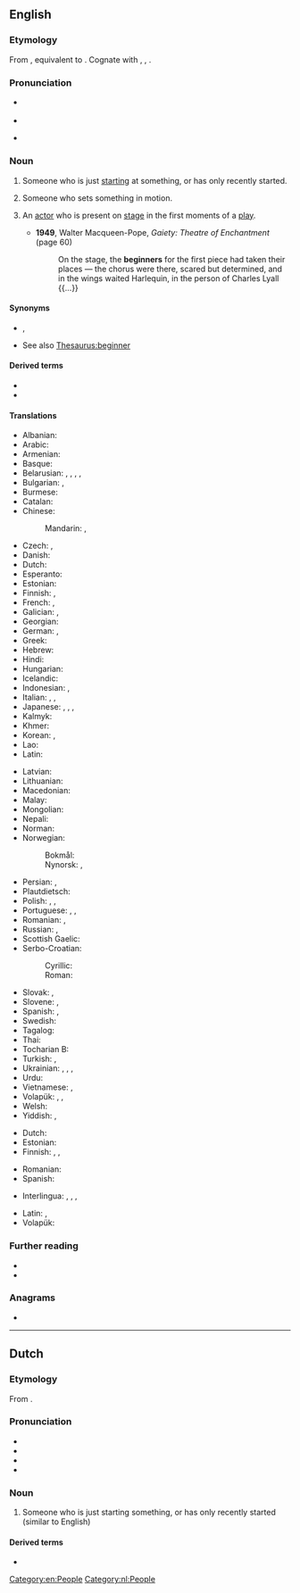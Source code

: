 ==English==

===Etymology===
From {{inh|en|enm|begynner}}, equivalent to {{suf|en|begin|er|id2=agent noun}}. Cognate with {{cog|fy|begjinner|t=beginner}}, {{cog|nl|beginner|t=beginner}}, {{cog|da|nybegynder|t=beginner, novice}}.

===Pronunciation===
* {{a|RP}} {{IPA|en|/bɪˈɡɪnə/}}
* {{audio|en|LL-Q1860 (eng)-Vealhurl-beginner.wav|Audio (RP)}}
* {{a|US}} {{IPA|en|/bəˈɡɪnɚ/}}

===Noun===
{{en-noun}}

# Someone who is just [[start]]ing at something, or has only recently started.
#: {{ux|en|I'm new to learning Japanese: I'm just a '''beginner'''.}}
# Someone who sets something in motion.
#: {{ux|en|The '''beginner''' of the games lit the ceremonial torch.}}
# {{lb|en|theatre}} An [[actor]] who is present on [[stage]] in the first moments of a [[play]].
#* '''1949''', Walter Macqueen-Pope, ‎''Gaiety: Theatre of Enchantment'' (page 60)
#*: On the stage, the '''beginners''' for the first piece had taken their places — the chorus were there, scared but determined, and in the wings waited Harlequin, in the person of Charles Lyall {{...}}

====Synonyms====
* {{sense|recent starter}} {{l|en|amateur}}, {{l|en|newbie}}
* See also [[Thesaurus:beginner]]

====Derived terms====
* {{l|en|beginnerish}}
* {{l|en|beginner's trap}}

====Translations====
{{trans-top|someone who just recently started}}
* Albanian: {{t-needed|sq}}
* Arabic: {{t|ar|مُبْتَدِئ|m}}
* Armenian: {{t+|hy|սկսնակ }}
* Basque: {{t-needed|eu}}
* Belarusian: {{t|be|пачатко́вец|m}}, {{t|be|нава́к|m}}, {{t|be|нава́чка|f}}, {{t|be|навачо́к|m}}, {{t|be|навічо́к|m}}
* Bulgarian: {{t+|bg|начина́ещ|m}}, {{t+|bg|нова́к|m}}
* Burmese: {{t-needed|my}}
* Catalan: {{t+|ca|principiant|m|f}}
* Chinese:
*: Mandarin: {{t+|cmn|初學者}}, {{t+|cmn|初学者|tr=chūxuézhě}}
* Czech: {{t+|cs|začátečník|m}}, {{t|cs|začátečnice|f}}
* Danish: {{t+|da|begynder|c}}
* Dutch: {{t+|nl|beginner|m}}
* Esperanto: {{t+|eo|komencanto}}
* Estonian: {{t|et|algaja}}
* Finnish: {{t+|fi|aloittelija}}, {{t+|fi|vasta-alkaja}}
* French: {{t+|fr|débutant|m}}, {{t+|fr|débutante|f}}
* Galician: {{t+|gl|principiante|m|f}}, {{t|gl|novato|m}}
* Georgian: {{t-needed|ka}}
* German: {{t+|de|Anfänger|m}}, {{t+|de|Anfängerin|f}}
* Greek: {{t+|el|πρωτάρης|m}}
* Hebrew: {{t+|he|מתחיל|m|tr=matkhíl}}
* Hindi: {{t+|hi|नया}}
* Hungarian: {{t+|hu|kezdő}}
* Icelandic: {{t-check|is|byrjandi|m}}
* Indonesian: {{t+|id|pemula}}, {{t+|id|pemula}}
* Italian: {{t+|it|principiante|m|f}}, {{t+|it|novellino|m}}, {{t+|it|neofita|m|f}}
* Japanese: {{t+|ja|初心者|tr=しょしんしゃ, shoshinsha}}, {{t|ja|初学者|tr=しょがくしゃ, shogakusha}}, {{t|ja|ビギナー|tr=biginā}}, {{t|ja|新参|tr=しんざん, shinzan}}
* Kalmyk: {{t|xal|эклгч}}
* Khmer: {{t-needed|km}}
* Korean: {{t+|ko|초심자(初心者)}}, {{t+|ko|초보자}}
* Lao: {{t-needed|lo}}
* Latin: {{t+|la|tīrō|m}}
{{trans-mid}}
* Latvian: {{t-needed|lv}}
* Lithuanian: {{t|lt|naujokas|m}}
* Macedonian: {{t|mk|почетник|m}}
* Malay: {{t-needed|ms}}
* Mongolian: {{t-needed|mn}}
* Nepali: {{t+|ne|नयाँ}}
* Norman: {{t|nrf|c'menchant|m}}
* Norwegian:
*: Bokmål: {{t+|nb|nybegynner|m}}
*: Nynorsk: {{t|nn|nybyrjar|m}}, {{t|nn|nybegynnar|m}}
* Persian: {{t+|fa|مبتدی|tr=mobtadi}}, {{t+|fa|تازه‌کار|tr=tâze-kâr}}
* Plautdietsch: {{t|pdt|Aunfenja|m}}
* Polish: {{t+|pl|początkujący|m|m-p}}, {{t+|pl|nowicjusz|m}}, {{t+|pl|nowicjuszka|f}}
* Portuguese: {{t+|pt|novato|m}}, {{t|pt|iniciante}}, {{t+|pt|principiante}}
* Romanian: {{t+|ro|începător|m}}, {{t+|ro|începătoare|f}}
* Russian: {{t+|ru|начина́ющий|m}}, {{t+|ru|новичо́к|m}}
* Scottish Gaelic: {{t|gd|neach-tòiseachaidh|m}}
* Serbo-Croatian:
*: Cyrillic: {{t|sh|по̀четнӣк|m}}
*: Roman: {{t+|sh|pòčetnīk|m}}
* Slovak: {{t+|sk|začiatočník|m}}, {{t|sk|začiatočníčka|f}}
* Slovene: {{t+|sl|začetnik|m}}, {{t+|sl|začetnica|f}}
* Spanish: {{t+|es|principiante|m|f}}, {{t+|es|novato|m}}
* Swedish: {{t+|sv|nybörjare|c}}
* Tagalog: {{t|tl|singki}}
* Thai: {{t+|th|มือใหม่}}
* Tocharian B: {{t|txb|ñwetstse}}
* Turkish: {{t+|tr|acemi}}, {{t|tr|çöne}}
* Ukrainian: {{t|uk|початкі́вець|m}}, {{t+|uk|новачо́к|m}}, {{t+|uk|нова́к|m}}, {{t+|uk|нова́чка|f}}
* Urdu: {{t|ur|شروعات|tr=śuruāt|sc=ur-Arab}}
* Vietnamese: {{t|vi|người bắt đầu}}, {{t|vi|người mới học}}
* Volapük: {{t+|vo|priman|m|f}}, {{t|vo|hipriman|m}}, {{t+|vo|jipriman|f}}
* Welsh: {{t-needed|cy}}
* Yiddish: {{t|yi|אָנפֿאַנגער}}, {{t|yi|אָנהייבער|m}}
{{trans-bottom}}

{{trans-top|someone who sets something in motion}}
* Dutch: {{t+|nl|starter}}
* Estonian: {{t|et|alustaja}}
* Finnish: {{t+|fi|avaaja}}, {{t+|fi|aloittaja}}, {{t+|fi|alkuunpanija}}
{{trans-mid}}
* Romanian: {{t+|ro|inițiator|m}}
* Spanish: {{t+|es|iniciador}}
{{trans-bottom}}

{{checktrans-top}}
* Interlingua: {{t-check|ia|comenciator}}, {{t-check|ia|comenciante}}, {{t-check|ia|initiator}}, {{t-check|ia|initiante}}
{{trans-mid}}
* Latin: {{t-check|la|inceptor}}, {{t-check|la|initiator}}
* Volapük: {{t-check|vo|beginan}}
{{trans-bottom}}

===Further reading===
* {{R:Webster 1913}}
* {{R:Century 1911}}

===Anagrams===
* {{anagrams|en|a=beeginnr|benigner|bergenin}}

[[Category:en:People]]

----

==Dutch==

===Etymology===
From {{suf|nl|beginnen|er|id2=agent noun}}.

===Pronunciation===
* {{IPA|nl|/bəˈɣɪnər/}}
* {{audio|nl|Nl-beginner.ogg|Audio}}
* {{hyphenation|nl|be|gin|ner}}
* {{rhymes|nl|ɪnər}}

===Noun===
{{nl-noun|m|-s|beginnertje}}

# Someone who is just starting something, or has only recently started (similar to English)
#:{{ux|nl|Hij kan goed schaken voor een '''beginner'''.|He plays chess well for a '''beginner'''.|inline=1}}

====Derived terms====
* {{l|nl|beginnerscursus}}

[[Category:nl:People]]